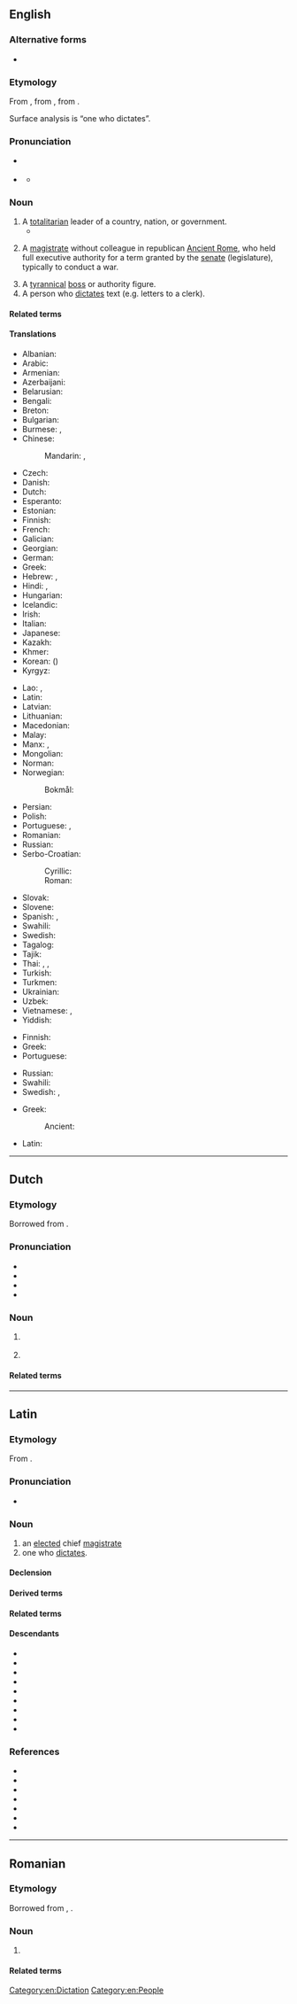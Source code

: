==English==
{{wikipedia}}

===Alternative forms===
* {{alter|en|dictatour||obsolete}}

===Etymology===
{{PIE root|en|deyḱ}}
From {{bor|en|la|dictātor|t=a chief magistrate}}, from {{m|la|dictō|t=dictate, prescribe}}, from {{m|la|dīcō|t=say, speak}}.

Surface analysis is {{af|en|dictate|-or|id2=agent noun}} “one who dictates”.

===Pronunciation===
* {{a|UK}} {{IPA|en|/dɪkˈteɪtə(ɹ)/}}
* {{a|US}} {{IPA|en|/ˈdɪkteɪtəɹ/}}
** {{audio|en|en-us-dictator.ogg|Audio (US)}}

===Noun===
{{en-noun}}

# A [[totalitarian]] leader of a country, nation, or government.
#*{{quote-text|en|author= ([https://twitter.com/intent/user?screen_name=existentialcoms Existential Comics]) |title= 29 January, 9:27 AM Tweet |url= |year= 2019 |passage= '''Dictator''', noun : someone who doesn't let American CEOs dictate how their country is run |nocat= }}
#: {{ux|en|'''Dictators''' are always punished eventually.}}
# {{lb|en|historical}} A [[magistrate]] without colleague in republican [[Ancient Rome]], who held full executive authority for a term granted by the [[senate]] (legislature), typically to conduct a war.
# A [[tyrannical]] [[boss]] or authority figure.
# A person who [[dictate]]s text (e.g. letters to a clerk).

====Related terms====
{{rel3|en
|dictate
|dictatorial
|dictatorship}}

====Translations====
{{trans-top|totalitarian leader of a dictatorship}}
* Albanian: {{t+|sq|diktator|m}}
* Arabic: {{t|ar|دِكْتَاتُور|m}}
* Armenian: {{t+|hy|բռնապետ}}
* Azerbaijani: {{t|az|diktator}}
* Belarusian: {{t|be|дыкта́тар|m}}
* Bengali: {{t|bn|একনায়ক}}
* Breton: {{t-check|br|diktatour|m}}
* Bulgarian: {{t+|bg|дикта́тор|m}}
* Burmese: {{t+|my|အာဏာရှင်}}, {{t+|my|သက်ဦးဆံပိုင်}}
* Chinese:
*: Mandarin: {{t+|cmn|獨裁者}}, {{t+|cmn|独裁者|tr=dúcáizhě}}
* Czech: {{t+|cs|diktátor|m}}
* Danish: {{t+|da|diktator|c}}
* Dutch: {{t+|nl|dictator|m}}
* Esperanto: {{t|eo|diktatoro}}
* Estonian: {{t|et|diktaator}}
* Finnish: {{t+|fi|diktaattori}}
* French: {{t+|fr|dictateur|m}}
* Galician: {{t+|gl|ditador|m}}
* Georgian: {{t|ka|დიქტატორი}}
* German: {{t+|de|Diktator|m}}
* Greek: {{t+|el|δικτάτορας|m}}
* Hebrew: {{t+|he|דיקטטור|m|tr=diktátor|alt=דִיקטָטוֹר / דיקטאטור}}, {{t|he|רוֹדָן|m|tr=rodán}}
* Hindi: {{t+|hi|तानाशाह|m}}, {{t+|hi|अधिनायक|m}}
* Hungarian: {{t+|hu|diktátor}}
* Icelandic: {{t|is|einræðiherra|m}}
* Irish: {{t+|ga|deachtóir|m}}
* Italian: {{t+|it|dittatore|m}}
* Japanese: {{t|ja|独裁者|tr=どくさいしゃ, dokusaisha}}
* Kazakh: {{t|kk|диктатор}}
* Khmer: {{t|km|អ្នកប្រើអំណាចផ្ដាច់ការ}}
* Korean: {{t+|ko|독재자}} ({{t+|ko|獨裁者}})
* Kyrgyz: {{t+|ky|диктатор}}
{{trans-mid}}
* Lao: {{t|lo|ຜູ້ບົ່ງການ}}, {{t|lo|ຜູ້ຜະເດັດການ}}
* Latin: {{t|la|dictātor|m}}
* Latvian: {{t|lv|diktators|m}}
* Lithuanian: {{t|lt|diktatorius|m}}
* Macedonian: {{t|mk|дикта́тор|m}}
* Malay: {{t|ms|diktator}}
* Manx: {{t|gv|ardreillagh|m}}, {{t|gv|ard-smaghteyder|m}}
* Mongolian: {{t+|mn|дарангуйлагч}}
* Norman: {{t|nrf|dictateur|m}} {{qualifier|Jersey}}
* Norwegian:
*: Bokmål: {{t|nb|diktator|m}}
* Persian: {{t+|fa|دیکتاتور|tr=diktâtor}}
* Polish: {{t+|pl|dyktator|m}}
* Portuguese: {{t+|pt|ditador|m}}, {{t|pt|ditadora|f}}
* Romanian: {{t+|ro|dictator|m}}
* Russian: {{t+|ru|дикта́тор|m}}
* Serbo-Croatian:
*: Cyrillic: {{t|sh|дѝкта̄тор|m}}
*: Roman: {{t+|sh|dìktātor|m}}
* Slovak: {{t|sk|diktátor|m}}
* Slovene: {{t+|sl|diktator|m}}
* Spanish: {{t+|es|dictador|m}}, {{t|es|dictadora|f}}
* Swahili: {{t+|sw|dikteta|5/6}}
* Swedish: {{t+|sv|diktator|c}}
* Tagalog: {{t|tl|diktador}}
* Tajik: {{t+|tg|диктатор}}
* Thai: {{t|th|ผู้มีอำนาจ}}, {{t|th|จอมบงการ}}, {{t|th|จอมเผด็จการ}}
* Turkish: {{t+|tr|diktatör}}
* Turkmen: {{t|tk|diktator}}
* Ukrainian: {{t|uk|дикта́тор|m}}
* Uzbek: {{t+|uz|diktator}}
* Vietnamese: {{t|vi|kẻ độc tài}}, {{t|vi|nhà độc tài}}
* Yiddish: {{t|yi|דיקטאַטאָר|m}}
{{trans-bottom}}

{{trans-top|tyrannical boss, or authority figure}}
* Finnish: {{t+|fi|diktaattori}}
* Greek: {{t+|el|δικτάτορας|m}}
* Portuguese: {{t+|pt|ditador|m}}
{{trans-mid}}
* Russian: {{t+|ru|дикта́тор|m}}
* Swahili: {{t+|sw|dikteta|5/6}}
* Swedish: {{t+|sv|diktator|c}}, {{t|sv|envåldshärskare|c}}
{{trans-bottom}}

{{trans-top|(historical) Ancient Roman magistrate}}
* Greek:
*: Ancient: {{t|grc|δικτάτωρ|m}}
{{trans-mid}}
* Latin: {{t|la|dictātor|m}}
{{trans-bottom}}

{{C|en|Stock characters}}

[[Category:en:Dictation]]
[[Category:en:People]]

----

==Dutch==

===Etymology===
Borrowed from {{bor|nl|la|dictātor}}.

===Pronunciation===
* {{IPA|nl|/ˌdɪkˈtaː.tɔr/}}
* {{audio|nl|Nl-dictator.ogg|Audio}}
* {{hyph|nl|dic|ta|tor}}
* {{rhymes|nl|aːtɔr}}

===Noun===
{{nl-noun|m|-:en|pl2=-s|dictatortje}}

# {{l|en|dictator}} {{gloss|tyrant, despot}}
#: {{syn|nl|despoot|dwingeland|tiran}}
# {{lb|nl|historical}} {{l|en|dictator}} {{gloss|Roman magistrate with expanded powers}}

====Related terms====
{{rel3|nl
|dictaat
|dictatoriaal
|dictatuur}}

----

==Latin==

===Etymology===
{{PIE root|la|deyḱ}}
From {{af|la|dictō|-tor|t1=I dictate}}.

===Pronunciation===
* {{la-IPA|dictātor}}

===Noun===
{{la-noun|dictātor<3>}}

# an [[elected]] chief [[magistrate]]
# one who [[dictate]]s.

====Declension====
{{la-ndecl|dictātor<3>}}

====Derived terms====
{{der3|la
|dictātōrius
|dictātrīx
|dictātūra}}

====Related terms====
{{rel4|la
|dīcō
|dictāmen
|dictāta
|dictātiō
|dictātiuncula
|dictiō
|dictiōsus
|dictitō
|dictō
|dictum
|dictus}}

====Descendants====
{{top3}}
* {{desc|ca|dictador}}
* {{desc|en|dictator}}
* {{desc|fr|dictateur}}
* {{desc|it|dittatore}}
* {{desc|pl|dyktator}}
* {{desc|pt|ditador}}
* {{desc|ro|dictator}}
* {{desc|ru|дикта́тор}}
* {{desc|es|dictador}}
{{bottom}}

===References===
* {{R:L&S}}
* {{R:Elementary Lewis}}
* {{R:du Cange}}
* {{R:Gaffiot}}
* {{R:M&A}}
* {{R:Peck}}
* {{R:Smith's Antiquities}}

----

==Romanian==

===Etymology===
Borrowed from {{bor|ro|fr|dictateur}}, {{bor|ro|la|dictātor}}.

===Noun===
{{ro-noun|m|dictatori}}

# {{l|en|dictator}}

====Related terms====
{{rel3|ro
|dictatură
|dictat
|dicta}}